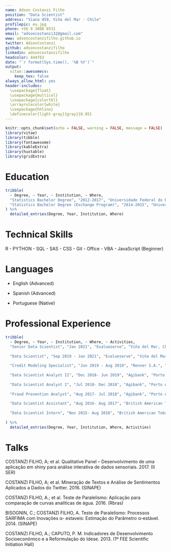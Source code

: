 ```yaml
---
name: Adson Costanzi Filho
position: "Data Scientist"
address: "Viana 459, Viña del Mar - Chile"
profilepic: eu.jpg
phone: +56 9 3088 8531 
email: "adsoncostanzi32@gmail.com"
www: adsoncostanzifilho.github.io
twitter: AdsonCostanzi
github: adsoncostanzifilho
linkedin: adsoncostanzifilho
headcolor: 444f63
date: "`r format(Sys.time(), '%B %Y')`"
output: 
  vitae::awesomecv:
    keep_tex: false
always_allow_html: yes
header-includes:
  \usepackage{float}
  \usepackage{multicol}
  \usepackage{colortbl}
  \arrayrulecolor{white}
  \usepackage{hhline}
  \definecolor{light-gray}{gray}{0.95}
---
```


```r
knitr::opts_chunk$set(echo = FALSE, warning = FALSE, message = FALSE)
library(vitae)
library(tibble)
library(fontawesome)
library(kableExtra)
library(huxtable)
library(gridExtra)
```


\paragraphstyle{I am a statistician who majored at the Federal University of Rio Grande do Sul, Brazil. I have about 6 years of experience working in data science environments, working mainly with model development, text mining, sentiment analysis, data visualization, and report creation. I am also a very active member of the R community following discussions, news, and improvements of the language. I am the developer/maintainer of an R package hosted on CRAN called CSGo designed to pull the CSGO data from Steam's API. You can find more projects I am involved in on my personal page.}


\faIcon{university} Education
============================================

```r
tribble(
  ~ Degree, ~ Year, ~ Institution, ~ Where,
  "Statistics Bachelor Degree", "2012-2017", "Universidade Federal do Rio Grande do Sul", "Porto Alegre, Brazil",
  "Statistics Bachelor Degree (Exchange Program)", "2014-2015", "Universidad de Valladolid", "Valladolid, Spain"
) %>% 
  detailed_entries(Degree, Year, Institution, Where)
```

\faIcon{laptop-code} Technical Skills
============================================

R - PYTHON - SQL - SAS - CSS - Git - Office - VBA - JavaScript (Beginner)

\faIcon{language} Languages
============================================

- English (Advanced)

- Spanish (Advanced)

- Portuguese (Native)

\faIcon{briefcase} Professional Experience
============================================

```r
tribble(
  ~ Degree, ~ Year, ~ Institution, ~ Where, ~ Activities,
  "Senior Data Scientist", "Jan 2021", "Evalueserve", "Viña del Mar, Chile", "Consultant to one of the 5 Major US Bank, responsible for campaigns and events measurement, automating processes, model and machine learning development applied to the marketing. Technical leader in inhouse data science projects: NLP, Auto ML, R Trainings, Automated Model Monitor, etc.",
  
  "Data Scientist", "Sep 2019 - Jan 2021", "Evalueserve", "Viña del Mar, Chile", "Consultant to one of the 5 Major US Bank, responsible for campaigns and events measurement, automating processes, model and machine learning development applied to the marketing. Technical leader in inhouse data science projects: NLP, Auto ML, R Trainings, Automated Model Monitor, etc.",
  
  "Credit Modeling Specialist", "Jun 2019 - Aug 2019", "Renner S.A.", "Porto Alegre, Brazil", "Propose and develop predictive models for credit area. Implementation and maintenance of credit policies. APIs creation and deploy. Working in Git environment, R, SAS, and SQL.",
  
  "Data Scientist Analyst II", "Dec 2018- Jun 2019", "Agibank", "Porto Alegre, Brazil", "Statistical modeling (credit, fraud and debt collection). APIs creation and deploy. Webscraping to obtain data from Internet. Data science techniques to illustrate and summarize information (shiny and rmarkdown). Working in Git environment, R, Docker, Spark, Amazon Cloud (Ec2, Redshift, S3) and SQL.",
  
  "Data Scientist Analyst I", "Jul 2018- Dec 2018", "Agibank", "Porto Alegre, Brazil", "Statistical modeling (credit, fraud and behavior). APIs creation and deploy. Web scraping to obtain data from the Internet. Data science techniques to illustrate and summarize information (shiny and rmarkdown). Working in Git environment, R, Docker, Spark, Amazon Cloud (Ec2, Redshift, S3) and SQL.",
  
  "Fraud Prevention Analyst", "Aug 2017- Jul 2018", "Agibank", "Porto Alegre, Brazil", "Statistical modeling to understand and predict fraud behavior (machine learning techniques). Data science techniques to illustrate and summarize information (shiny and rmarkdown). Automation of management reports.",
  
  "Data Scientist Assistant", "Aug 2016- Aug 2017", "British American Tobacco", "Porto Alegre, Brazil", "Descriptive analysis, statistical modeling, design of experiments and reports creation. Creation of web tools to store, process and illustrate data (shiny).",
  
  "Data Scientist Intern", "Nov 2015- Aug 2016", "British American Tobacco", "Porto Alegre, Brazil", "Descriptive analysis, statistical modeling, design of experiments and support of reports creation. Creation of web tools to store, process and illustrate data (shiny)."
  
) %>% 
  detailed_entries(Degree, Year, Institution, Where, Activities)
```


\faIcon{chalkboard-teacher} Talks
============================================

COSTANZI FILHO, A; et al. Qualitative Panel – Desenvolvimento de uma aplicação em shiny para
análise interativa de dados sensoriais. 2017. (II SER)

COSTANZI FILHO, A; et al. Mineração de Textos e Análise de Sentimentos Aplicados a Dados do
Twitter. 2016. (SINAPE)

COSTANZI FILHO, A.; et al. Teste de Paralelismo: Aplicação para comparação de curvas analíticas
de água. 2016. (Rbras)

BISOGNIN, C.; COSTANZI FILHO, A. Teste de Paralelismo: Processos SARFIMA com Inovações α-
estaveis: Estimação do Parâmetro α-estável. 2014. (SINAPE)

COSTANZI FILHO, A.; CAPUTO, P. M. Indicadores de Desenvolvimento Socioeconômico e a
Reformulação do Idese. 2013. (1º FEE Scientific Initiation Hall)



